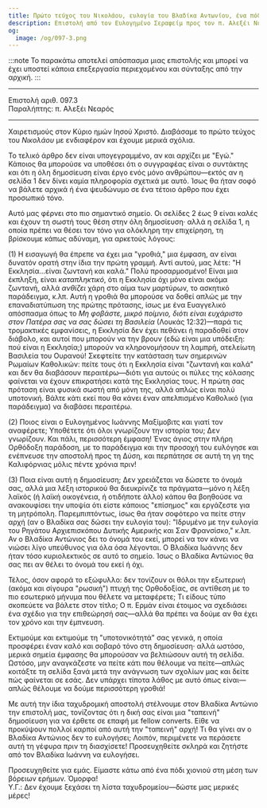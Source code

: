 ```yaml
---
title: Πρώτο τεύχος του Νικολάου, ευλογία του Βλαδίκα Αντωνίου, ένα πόδι χιονιού στις βόρειες ερήμους
description: Επιστολή από τον Ευλογημένο Σεραφείμ προς τον π. Αλεξέι Νεαρό.
og:
  image: /og/097-3.png
---
```


:::note
Το παρακάτω αποτελεί απόσπασμα μιας επιστολής και μπορεί να έχει υποστεί κάποια επεξεργασία περιεχομένου και σύνταξης από την αρχική.
:::

---

<div style={{textAlign:'right', fontFamily:'monospace'}}>Επιστολή αριθ. 097.3</div>
<div style={{textAlign:'left', fontFamily:'monospace'}}>Παραλήπτης: π. Αλεξέι Νεαρός</div>

---

Χαιρετισμούς στον Κύριο ημών Ιησού Χριστό. Διαβάσαμε το πρώτο τεύχος του *Νικολάου* με ενδιαφέρον και έχουμε μερικά σχόλια.

Το τελικό άρθρο δεν είναι υπογεγραμμένο, αν και αρχίζει με "Εγώ." Κάποιος θα μπορούσε να υποθέσει ότι ο συγγραφέας είναι ο συντάκτης και ότι η όλη δημοσίευση είναι έργο ενός μόνο ανθρώπου—εκτός αν η σελίδα 1 δεν δίνει καμία πληροφορία σχετικά με αυτό. Ίσως θα ήταν σοφό να βάλετε αρχικά ή ένα ψευδώνυμο σε ένα τέτοιο άρθρο που έχει προσωπικό τόνο.

Αυτό μας φέρνει στο πιο σημαντικό σημείο. Οι σελίδες 2 έως 9 είναι καλές και έχουν τη σωστή τους θέση στην όλη δημοσίευση· αλλά η σελίδα 1, η οποία πρέπει να θέσει τον τόνο για ολόκληρη την επιχείρηση, τη βρίσκουμε κάπως αδύναμη, για αρκετούς λόγους:

(1) Η εισαγωγή θα έπρεπε να έχει μια "γροθιά," μια έμφαση, αν είναι δυνατόν ορατή στην ίδια την πρώτη γραμμή. Αντί αυτού, μας λέτε: "Η Εκκλησία...είναι ζωντανή και καλά." Πολύ προσαρμοσμένο! Είναι μια έκπληξη, είναι *καταπληκτικό*, ότι η Εκκλησία όχι μόνο είναι ακόμα ζωντανή, αλλά *ανθίζει* χάρη στο αίμα των μαρτύρων, το ασκητικό παράδειγμα, κ.λπ. Αυτή η γροθιά θα μπορούσε να δοθεί απλώς με την επαναδιατύπωση της πρώτης πρότασης, ίσως με ένα Ευαγγελικό απόσπασμα όπως το *Μη φοβάστε, μικρό ποίμνιο, διότι είναι ευχάριστο στον Πατέρα σας να σας δώσει τη Βασιλεία* (Λουκάς 12:32)—παρά τις τρομακτικές εμφανίσεις, η Εκκλησία δεν έχει πεθάνει ή παραδοθεί στον διάβολο, και αυτοί που μπορούν να την βρουν (εδώ είναι μια υπόδειξη: πού είναι η Εκκλησία;) μπορούν να κληρονομήσουν τη λαμπρή, ατελείωτη Βασιλεία του Ουρανού! Σκεφτείτε την κατάσταση των σημερινών Ρωμαίων Καθολικών: πείτε τους ότι η Εκκλησία είναι "ζωντανή και καλά" και δεν θα διαβάσουν περαιτέρω—διότι για αυτούς οι πύλες της κόλασης φαίνεται να έχουν επικρατήσει κατά της Εκκλησίας τους. Η πρώτη σας πρόταση είναι φυσικά σωστή από μόνη της, αλλά απλώς είναι πολύ υποτονική. Βάλτε κάτι εκεί που θα κάνει έναν απελπισμένο Καθολικό (για παράδειγμα) να διαβάσει περαιτέρω.

(2) Ποιος είναι ο Ευλογημένος Ιωάννης Μαξίμοβιτς και γιατί τον αναφέρετε; Υποθέτετε ότι όλοι γνωρίζουν την ιστορία του; Δεν γνωρίζουν. Και πάλι, περισσότερη έμφαση! Ένας άγιος στην πλήρη Ορθόδοξη παράδοση, με το παράδειγμα και την προσοχή του ευλόγησε και ενέπνευσε την αποστολή προς τη Δύση, και περπάτησε σε αυτή τη γη της Καλιφόρνιας μόλις πέντε χρόνια πριν!

(3) Ποια είναι αυτή η δημοσίευση; Δεν χρειάζεται να δώσετε το όνομά σας, αλλά μια λέξη ιστορικού θα διευκρίνιζε τα πράγματα—μόνο η λέξη λαϊκός (ή λαϊκή οικογένεια, ή οτιδήποτε άλλο) κάπου θα βοηθούσε να ανακουφίσει την υποψία ότι είστε κάποιος "επίσημος" και εργάζεστε για τη μητρόπολη. Παρεμπιπτόντως, ίσως θα ήταν σοφότερο να πείτε στην αρχή (αν ο Βλαδίκα σας δώσει την ευλογία του): "Ιδρυμένο με την ευλογία του Ρηγάτου Αρχιεπισκόπου Δυτικής Αμερικής και Σαν Φρανσίσκο," κ.λπ. Αν ο Βλαδίκα Αντώνιος δει το όνομά του εκεί, μπορεί να τον κάνει να νιώσει λίγο υπεύθυνος για όλα όσα λέγονται. Ο Βλαδίκα Ιωάννης δεν ήταν τόσο κυριολεκτικός σε αυτό το σημείο. Ίσως ο Βλαδίκα Αντώνιος θα σας πει αν θέλει το όνομά του εκεί ή όχι.

Τέλος, όσον αφορά το εξώφυλλο: δεν τονίζουν οι θόλοι την εξωτερική (ακόμα και σίγουρα "ρωσική") πτυχή της Ορθοδοξίας, σε αντίθεση με το πιο εσωτερικό μήνυμα που θέλετε να μεταφέρετε; Τι είδους τύπο σκοπεύετε να βάλετε στον τίτλο; Ο π. Ερμάν είναι έτοιμος να σχεδιάσει ένα σχέδιο για την επιθεώρησή σας—αλλά θα πρέπει να δούμε αν θα έχει τον χρόνο και την έμπνευση.

Εκτιμούμε και εκτιμούμε τη "υποτονικότητά" σας γενικά, η οποία προσφέρει έναν καλό και σοβαρό τόνο στη δημοσίευση· αλλά ωστόσο, μερικά σημεία έμφασης θα μπορούσαν να βελτιώσουν αυτή τη σελίδα. Ωστόσο, μην αναγκάζεστε να πείτε κάτι που θέλουμε να πείτε—απλώς κοιτάξτε τη σελίδα ξανά μετά την ανάγνωση των σχολίων μας και δείτε πώς φαίνεται σε εσάς. Δεν υπάρχει τίποτα λάθος με αυτό όπως είναι—απλώς θέλουμε να δούμε περισσότερη γροθιά!

Με αυτή την ίδια ταχυδρομική αποστολή στέλνουμε στον Βλαδίκα Αντώνιο την επιστολή μας, τονίζοντας ότι η δική σας είναι μια "ταπεινή" δημοσίευση για να έρθετε σε επαφή με fellow converts. Είθε να προκύψουν πολλοί καρποί από αυτή την "ταπεινή" αρχή! Τι θα γίνει αν ο Βλαδίκα Αντώνιος δεν το ευλογήσει; Λοιπόν, περιμένετε να περάσετε αυτή τη γέφυρα πριν τη διασχίσετε! Προσευχηθείτε σκληρά και ζητήστε από τον Βλαδίκα Ιωάννη να ευλογήσει.

Προσευχηθείτε για εμάς. Είμαστε κάτω από ένα πόδι χιονιού στη μέση των βόρειων ερήμων. Όμορφα!  
Υ.Γ.: Δεν έχουμε ξεχάσει τη λίστα ταχυδρομείου—δώστε μας μερικές μέρες!
